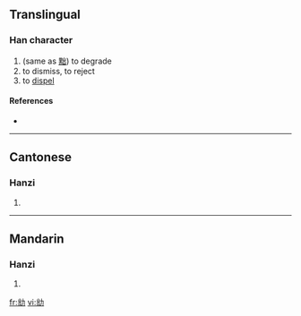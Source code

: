 ==Translingual==

===Han character===
{{Han char|rn=19|rad=力|as=05|sn=7|four=|canj=山山大尸 (UUKS)}}

# (same as [[黜]]) to degrade
# to dismiss, to reject
# to [[dispel]]

====References====
* {{Han ref|kx=0147.071|hdz=10369.081|uh=3518|ud=13592}}

----

==Cantonese==

===Hanzi===
{{yue-hanzi|jyut=|y=jeut1}}

# {{defn|Cantonese|sort=力05}}

----

==Mandarin==

===Hanzi===
{{cmn-hanzi|pin=[[chù]] ([[chu4]])|wg=ch'u<sup>4</sup>}}

# {{defn|Mandarin|sort=力05}}

[[fr:㔘]]
[[vi:㔘]]